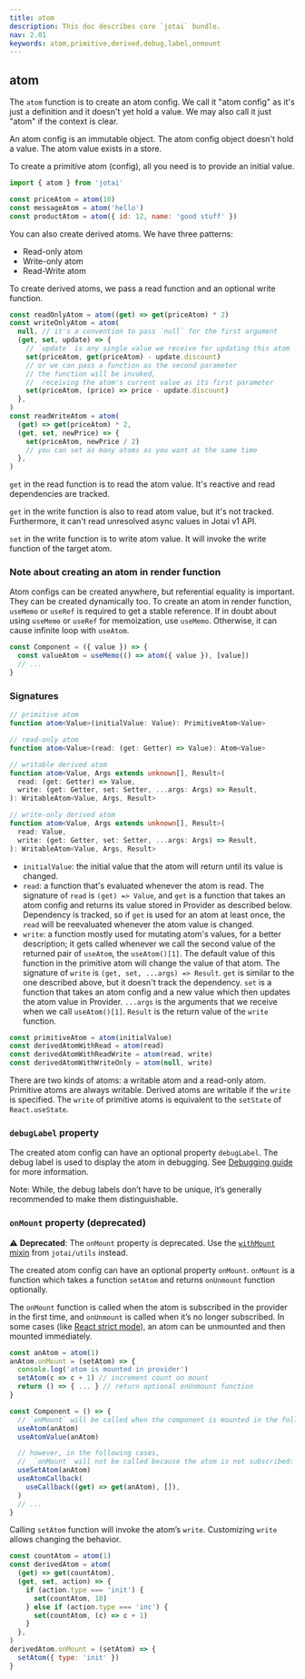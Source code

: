 ```yaml
---
title: atom
description: This doc describes core `jotai` bundle.
nav: 2.01
keywords: atom,primitive,derived,debug,label,onmount
---
```


## atom

The `atom` function is to create an atom config.
We call it "atom config" as it's just a definition and it doesn't yet hold a value.
We may also call it just "atom" if the context is clear.

An atom config is an immutable object. The atom config object doesn't hold a value. The atom value exists in a store.

To create a primitive atom (config), all you need is to provide an initial value.

```js
import { atom } from 'jotai'

const priceAtom = atom(10)
const messageAtom = atom('hello')
const productAtom = atom({ id: 12, name: 'good stuff' })
```

You can also create derived atoms. We have three patterns:

- Read-only atom
- Write-only atom
- Read-Write atom

To create derived atoms, we pass a read function and an optional write function.

```js
const readOnlyAtom = atom((get) => get(priceAtom) * 2)
const writeOnlyAtom = atom(
  null, // it's a convention to pass `null` for the first argument
  (get, set, update) => {
    // `update` is any single value we receive for updating this atom
    set(priceAtom, get(priceAtom) - update.discount)
    // or we can pass a function as the second parameter
    // the function will be invoked,
    //  receiving the atom's current value as its first parameter
    set(priceAtom, (price) => price - update.discount)
  },
)
const readWriteAtom = atom(
  (get) => get(priceAtom) * 2,
  (get, set, newPrice) => {
    set(priceAtom, newPrice / 2)
    // you can set as many atoms as you want at the same time
  },
)
```

`get` in the read function is to read the atom value.
It's reactive and read dependencies are tracked.

`get` in the write function is also to read atom value, but it's not tracked.
Furthermore, it can't read unresolved async values in Jotai v1 API.

`set` in the write function is to write atom value.
It will invoke the write function of the target atom.

### Note about creating an atom in render function

Atom configs can be created anywhere, but referential equality is important.
They can be created dynamically too.
To create an atom in render function, `useMemo` or `useRef` is required to get a stable reference. If in doubt about using `useMemo` or `useRef` for memoization, use `useMemo`.
Otherwise, it can cause infinite loop with `useAtom`.

```js
const Component = ({ value }) => {
  const valueAtom = useMemo(() => atom({ value }), [value])
  // ...
}
```

### Signatures

```ts
// primitive atom
function atom<Value>(initialValue: Value): PrimitiveAtom<Value>

// read-only atom
function atom<Value>(read: (get: Getter) => Value): Atom<Value>

// writable derived atom
function atom<Value, Args extends unknown[], Result>(
  read: (get: Getter) => Value,
  write: (get: Getter, set: Setter, ...args: Args) => Result,
): WritableAtom<Value, Args, Result>

// write-only derived atom
function atom<Value, Args extends unknown[], Result>(
  read: Value,
  write: (get: Getter, set: Setter, ...args: Args) => Result,
): WritableAtom<Value, Args, Result>
```

- `initialValue`: the initial value that the atom will return until its value is changed.
- `read`: a function that's evaluated whenever the atom is read. The signature of `read` is `(get) => Value`, and `get` is a function that takes an atom config and returns its value stored in Provider as described below. Dependency is tracked, so if `get` is used for an atom at least once, the `read` will be reevaluated whenever the atom value is changed.
- `write`: a function mostly used for mutating atom's values, for a better description; it gets called whenever we call the second value of the returned pair of `useAtom`, the `useAtom()[1]`. The default value of this function in the primitive atom will change the value of that atom. The signature of `write` is `(get, set, ...args) => Result`. `get` is similar to the one described above, but it doesn't track the dependency. `set` is a function that takes an atom config and a new value which then updates the atom value in Provider. `...args` is the arguments that we receive when we call `useAtom()[1]`. `Result` is the return value of the `write` function.

```js
const primitiveAtom = atom(initialValue)
const derivedAtomWithRead = atom(read)
const derivedAtomWithReadWrite = atom(read, write)
const derivedAtomWithWriteOnly = atom(null, write)
```

There are two kinds of atoms: a writable atom and a read-only atom. Primitive atoms are always writable. Derived atoms are writable if the `write` is specified. The `write` of primitive atoms is equivalent to the `setState` of `React.useState`.

### `debugLabel` property

The created atom config can have an optional property `debugLabel`. The debug label is used to display the atom in debugging. See [Debugging guide](../guides/debugging.mdx) for more information.

Note: While, the debug labels don’t have to be unique, it’s generally recommended to make them distinguishable.

### `onMount` property (deprecated)

⚠️ **Deprecated**: The `onMount` property is deprecated. Use the [`withMount` mixin](../utilities/mixins.mdx#withmount) from `jotai/utils` instead.

The created atom config can have an optional property `onMount`. `onMount` is a function which takes a function `setAtom` and returns `onUnmount` function optionally.

The `onMount` function is called when the atom is subscribed in the provider in the first time,
and `onUnmount` is called when it’s no longer subscribed.
In some cases (like [React strict mode](https://react.dev/reference/react/StrictMode)),
an atom can be unmounted and then mounted immediately.

```js
const anAtom = atom(1)
anAtom.onMount = (setAtom) => {
  console.log('atom is mounted in provider')
  setAtom(c => c + 1) // increment count on mount
  return () => { ... } // return optional onUnmount function
}

const Component = () => {
  // `onMount` will be called when the component is mounted in the following cases:
  useAtom(anAtom)
  useAtomValue(anAtom)

  // however, in the following cases,
  //  `onMount` will not be called because the atom is not subscribed:
  useSetAtom(anAtom)
  useAtomCallback(
    useCallback((get) => get(anAtom), []),
  )
  // ...
}
```

Calling `setAtom` function will invoke the atom’s `write`. Customizing `write` allows changing the behavior.

```js
const countAtom = atom(1)
const derivedAtom = atom(
  (get) => get(countAtom),
  (get, set, action) => {
    if (action.type === 'init') {
      set(countAtom, 10)
    } else if (action.type === 'inc') {
      set(countAtom, (c) => c + 1)
    }
  },
)
derivedAtom.onMount = (setAtom) => {
  setAtom({ type: 'init' })
}
```
